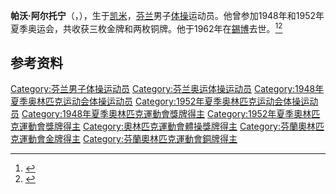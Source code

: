 {{NoteTA|G1=Sports}}
'''帕沃·阿尔托宁'''（{{lang-fi|Paavo Aaltonen}}，{{bd|1919年|12月11日|1962年|9月9日}}），生于[[凯米|凯米]]，[[芬兰|芬兰]]男子[[体操|体操]]运动员。他曾参加1948年和1952年夏季奥运会，共收获三枚金牌和两枚铜牌。他于1962年在[[錫博|錫博]]去世。<ref>{{Cite web|title=Paavo AALTONEN|url=https://www.olympic.org/paavo-aaltonen|accessdate=2021-03-21|work=International Olympic Committee|archive-date=2017-03-25|archive-url=https://web.archive.org/web/20170325003134/https://www.olympic.org/paavo-aaltonen|dead-url=no}}</ref><ref>{{cite web|url=https://www.sports-reference.com/olympics/athletes/aa/paavo-aaltonen-1.html|title=Paavo Aaltonen|work=Sport Reference|accessdate=2021-03-22|archiveurl=https://web.archive.org/web/20170707132536/http://www.sports-reference.com/olympics/athletes/aa/paavo-aaltonen-1.html|archivedate=2017-07-07}}</ref>

== 参考资料 ==
{{reflist}}
{{奥林匹克运动会男子鞍马冠军}}
{{奧林匹克運動會男子跳馬冠軍}}
{{奥林匹克运动会体操比赛男子团体全能冠军|1948}}
{{世界體操錦標賽男子單槓冠軍}}
{{Authority control}}
{{DEFAULTSORT:Aaltonen, Paavo}}
[[Category:芬兰男子体操运动员|Category:芬兰男子体操运动员]]
[[Category:芬兰奥运体操运动员|Category:芬兰奥运体操运动员]]
[[Category:1948年夏季奥林匹克运动会体操运动员|Category:1948年夏季奥林匹克运动会体操运动员]]
[[Category:1952年夏季奥林匹克运动会体操运动员|Category:1952年夏季奥林匹克运动会体操运动员]]
[[Category:1948年夏季奧林匹克運動會獎牌得主|Category:1948年夏季奧林匹克運動會獎牌得主]]
[[Category:1952年夏季奧林匹克運動會獎牌得主|Category:1952年夏季奧林匹克運動會獎牌得主]]
[[Category:奧林匹克運動會體操獎牌得主|Category:奧林匹克運動會體操獎牌得主]]
[[Category:芬蘭奧林匹克運動會金牌得主|Category:芬蘭奧林匹克運動會金牌得主]]
[[Category:芬蘭奧林匹克運動會銅牌得主|Category:芬蘭奧林匹克運動會銅牌得主]]